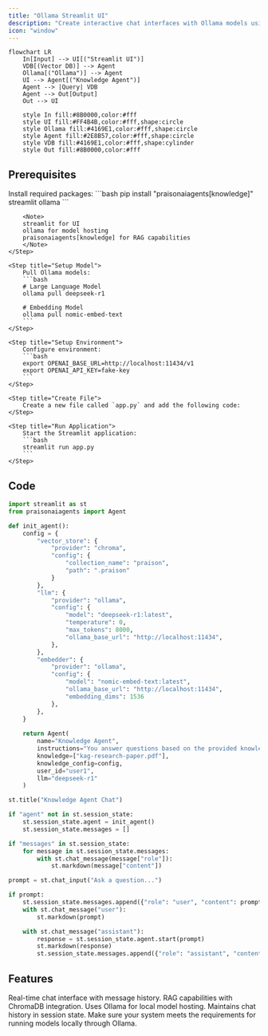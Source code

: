 ```yaml
---
title: "Ollama Streamlit UI"
description: "Create interactive chat interfaces with Ollama models using Streamlit"
icon: "window"
---
```


```mermaid
flowchart LR
    In[Input] --> UI[("Streamlit UI")]
    VDB[(Vector DB)] --> Agent
    Ollama[("Ollama")] --> Agent
    UI --> Agent[("Knowledge Agent")]
    Agent --> |Query| VDB
    Agent --> Out[Output]
    Out --> UI
    
    style In fill:#8B0000,color:#fff
    style UI fill:#FF4B4B,color:#fff,shape:circle
    style Ollama fill:#4169E1,color:#fff,shape:circle
    style Agent fill:#2E8B57,color:#fff,shape:circle
    style VDB fill:#4169E1,color:#fff,shape:cylinder
    style Out fill:#8B0000,color:#fff
```

## Prerequisites

<Steps>
    <Step title="Install Package">
        Install required packages:
        ```bash
        pip install "praisonaiagents[knowledge]" streamlit ollama
        ```

        <Note>
        streamlit for UI
        ollama for model hosting
        praisonaiagents[knowledge] for RAG capabilities
        </Note>
    </Step>

    <Step title="Setup Model">
        Pull Ollama models:
        ```bash
        # Large Language Model
        ollama pull deepseek-r1
        
        # Embedding Model
        ollama pull nomic-embed-text
        ```
    </Step>

    <Step title="Setup Environment">
        Configure environment:
        ```bash
        export OPENAI_BASE_URL=http://localhost:11434/v1
        export OPENAI_API_KEY=fake-key
        ```
    </Step>

    <Step title="Create File">
        Create a new file called `app.py` and add the following code:
    </Step>

    <Step title="Run Application">
        Start the Streamlit application:
        ```bash
        streamlit run app.py
        ```
    </Step>
</Steps>

## Code

```python
import streamlit as st
from praisonaiagents import Agent

def init_agent():
    config = {
        "vector_store": {
            "provider": "chroma",
            "config": {
                "collection_name": "praison",
                "path": ".praison"
            }
        },
        "llm": {
            "provider": "ollama",
            "config": {
                "model": "deepseek-r1:latest",
                "temperature": 0,
                "max_tokens": 8000,
                "ollama_base_url": "http://localhost:11434",
            },
        },
        "embedder": {
            "provider": "ollama",
            "config": {
                "model": "nomic-embed-text:latest",
                "ollama_base_url": "http://localhost:11434",
                "embedding_dims": 1536
            },
        },
    }
    
    return Agent(
        name="Knowledge Agent",
        instructions="You answer questions based on the provided knowledge.",
        knowledge=["kag-research-paper.pdf"],
        knowledge_config=config,
        user_id="user1",
        llm="deepseek-r1"
    )

st.title("Knowledge Agent Chat")

if "agent" not in st.session_state:
    st.session_state.agent = init_agent()
    st.session_state.messages = []

if "messages" in st.session_state:
    for message in st.session_state.messages:
        with st.chat_message(message["role"]):
            st.markdown(message["content"])

prompt = st.chat_input("Ask a question...")

if prompt:
    st.session_state.messages.append({"role": "user", "content": prompt})
    with st.chat_message("user"):
        st.markdown(prompt)

    with st.chat_message("assistant"):
        response = st.session_state.agent.start(prompt)
        st.markdown(response)
        st.session_state.messages.append({"role": "assistant", "content": response}) 
```

## Features

<CardGroup cols={2}>
  <Card title="Interactive Chat" icon="comments">
    Real-time chat interface with message history.
  </Card>
  <Card title="Knowledge Base" icon="database">
    RAG capabilities with ChromaDB integration.
  </Card>
  <Card title="Model Integration" icon="server">
    Uses Ollama for local model hosting.
  </Card>
  <Card title="Session Management" icon="clock-rotate-left">
    Maintains chat history in session state.
  </Card>
</CardGroup>

<Note>
  Make sure your system meets the requirements for running models locally through Ollama.
</Note>